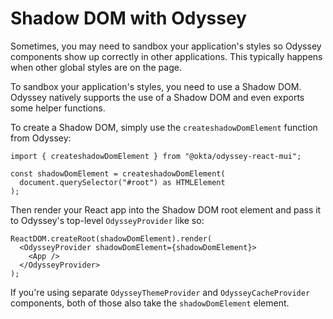 
<Meta title="Installation/Shadow DOM" />

# Shadow DOM with Odyssey

Sometimes, you may need to sandbox your application's styles so Odyssey components show up correctly in other applications. This typically happens when other global styles are on the page.

To sandbox your application's styles, you need to use a Shadow DOM. Odyssey natively supports the use of a Shadow DOM and even exports some helper functions.

To create a Shadow DOM, simply use the `createshadowDomElement` function from Odyssey:

```tsx
import { createshadowDomElement } from "@okta/odyssey-react-mui";

const shadowDomElement = createshadowDomElement(
  document.querySelector("#root") as HTMLElement
);
```

Then render your React app into the Shadow DOM root element and pass it to Odyssey's top-level `OdysseyProvider` like so:

```tsx
ReactDOM.createRoot(shadowDomElement).render(
  <OdysseyProvider shadowDomElement={shadowDomElement}>
    <App />
  </OdysseyProvider>
);
```

If you're using separate `OdysseyThemeProvider` and `OdysseyCacheProvider` components, both of those also take the `shadowDomElement` element.
